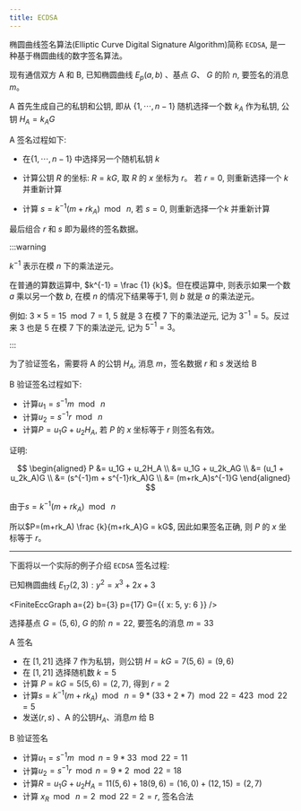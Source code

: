 ```yaml
---
title: ECDSA
---
```


椭圆曲线签名算法(Elliptic Curve Digital Signature Algorithm)简称 `ECDSA`, 是一种基于椭圆曲线的数字签名算法。

现有通信双方 A 和 B, 已知椭圆曲线 $E_p(a, b)$ 、基点 $G$、 $G$ 的阶 $n$, 要签名的消息 $m$。

A 首先生成自己的私钥和公钥, 即从 $\{1,\cdots,n-1\}$ 随机选择一个数 $k_A$ 作为私钥, 公钥 $H_A=k_AG$

A 签名过程如下:

- 在$\{1,\cdots,n-1\}$ 中选择另一个随机私钥 $k$

- 计算公钥 $R$ 的坐标: $R = kG$, 取 $R$ 的 $x$ 坐标为 $r$。 若 $r=0$, 则重新选择一个 $k$ 并重新计算

- 计算 $s = k^{-1}(m + rk_A) \mod \ n$, 若 $s=0$, 则重新选择一个$k$ 并重新计算

最后组合 $r$ 和 $s$ 即为最终的签名数据。

:::warning

$k^{-1}$ 表示在模 $n$ 下的乘法逆元。

在普通的算数运算中, $k^{-1} = \frac {1} {k}$。但在模运算中, 则表示如果一个数 $a$ 乘以另一个数 $b$, 在模 $n$ 的情况下结果等于1, 则 $b$ 就是 $a$ 的乘法逆元。

例如: $3 \times 5 = 15 \mod 7 = 1$, 5 就是 3 在模 7 下的乘法逆元, 记为 $3^{-1} = 5$。反过来 3 也是 5 在模 7 下的乘法逆元, 记为 $5^{-1} = 3$。

:::

为了验证签名，需要将 A 的公钥 $H_A$, 消息 $m$，签名数据 $r$ 和 $s$ 发送给 B

B 验证签名过程如下:

- 计算$u_1 = s^{-1}m \mod \ n$
- 计算$u_2 = s^{-1}r \mod \ n$
- 计算$P = u_1G + u_2H_A$, 若 $P$ 的 $x$ 坐标等于 $r$ 则签名有效。

证明:

$$
\begin{aligned}
P
&= u_1G + u_2H_A \\
&= u_1G + u_2k_AG \\
&= (u_1 + u_2k_A)G \\
&= (s^{-1}m + s^{-1}rk_A)G \\
&= (m+rk_A)s^{-1}G
\end{aligned}
$$

由于$s=k^{-1} (m+rk_A) \mod\ n$

所以$P=(m+rk_A) \frac {k}{m+rk_A}G = kG$, 因此如果签名正确, 则 $P$ 的 $x$ 坐标等于 $r$。

---

下面将以一个实际的例子介绍 `ECDSA` 签名过程:

已知椭圆曲线 $E_{17}(2,3): y^2=x^3+2x+3$

<FiniteEccGraph
  a={2}
  b={3}
  p={17}
  G={{
    x: 5,
    y: 6
  }}
/>

选择基点 $G=(5, 6)$, $G$ 的阶 $n=22$, 要签名的消息 $m = 33$

A 签名

- 在 $[1, 21]$ 选择 7 作为私钥，则公钥 $H=kG=7(5, 6)=(9, 6)$
- 在 $[1, 21]$ 选择随机数 $k=5$
- 计算 $P=kG = 5(5, 6) = (2, 7)$, 得到 $r=2$
- 计算$s = k^{-1} (m+rk_A) \mod\ n = 9 * (33 + 2 * 7) \mod 22 = 423 \mod 22 = 5$
- 发送$(r, s)$ 、A 的公钥$H_A$、消息$m$ 给 B

B 验证签名

- 计算$u_1=s^{-1}m \mod n = 9 * 33 \mod 22 = 11$
- 计算$u_2 = s^{-1}r \mod n = 9 * 2 \mod 22 = 18$
- 计算$R = u_1G + u_2H_A = 11(5, 6) + 18(9, 6) = (16, 0) + (12, 15) = (2, 7)$
- 计算 $x_R \mod\ n = 2 \mod 22 =2 = r$, 签名合法
